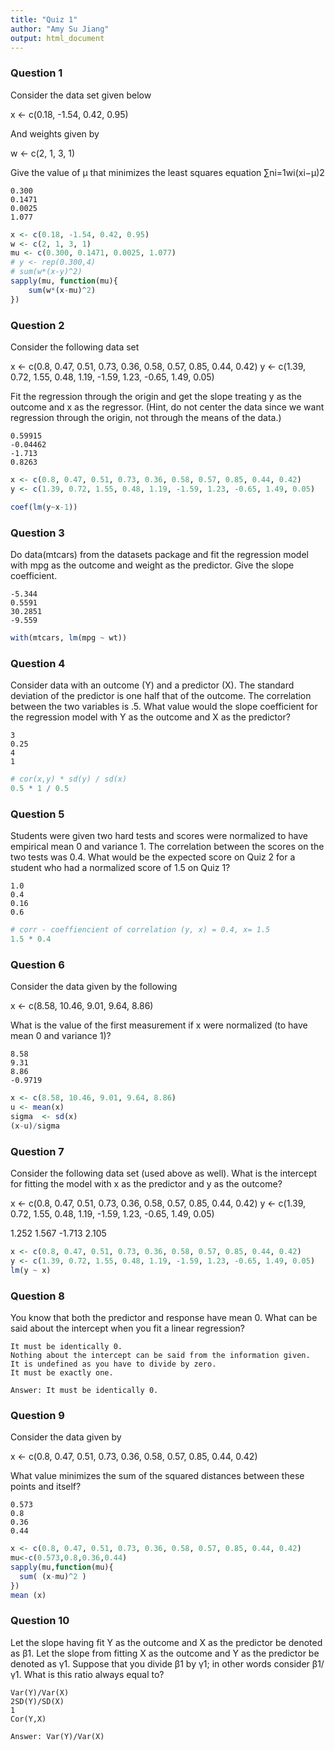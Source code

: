 ```yaml
---
title: "Quiz 1"
author: "Amy Su Jiang"
output: html_document
---
```



### Question 1

Consider the data set given below

x <- c(0.18, -1.54, 0.42, 0.95)

And weights given by

w <- c(2, 1, 3, 1)

Give the value of μ that minimizes the least squares equation ∑ni=1wi(xi−μ)2

    0.300
    0.1471
    0.0025
    1.077

```r
x <- c(0.18, -1.54, 0.42, 0.95)
w <- c(2, 1, 3, 1)
mu <- c(0.300, 0.1471, 0.0025, 1.077)
# y <- rep(0.300,4)
# sum(w*(x-y)^2)
sapply(mu, function(mu){
    sum(w*(x-mu)^2)    
})
```

### Question 2

Consider the following data set

x <- c(0.8, 0.47, 0.51, 0.73, 0.36, 0.58, 0.57, 0.85, 0.44, 0.42)
y <- c(1.39, 0.72, 1.55, 0.48, 1.19, -1.59, 1.23, -0.65, 1.49, 0.05)

Fit the regression through the origin and get the slope treating y as the outcome and x as the regressor. (Hint, do not center the data since we want regression through the origin, not through the means of the data.)

    0.59915
    -0.04462
    -1.713
    0.8263

```r
x <- c(0.8, 0.47, 0.51, 0.73, 0.36, 0.58, 0.57, 0.85, 0.44, 0.42)
y <- c(1.39, 0.72, 1.55, 0.48, 1.19, -1.59, 1.23, -0.65, 1.49, 0.05)

coef(lm(y~x-1))
```

### Question 3

Do data(mtcars) from the datasets package and fit the regression model with mpg as the outcome and weight as the predictor. Give the slope coefficient.

    -5.344
    0.5591
    30.2851
    -9.559

```r
with(mtcars, lm(mpg ~ wt))
```

### Question 4

Consider data with an outcome (Y) and a predictor (X). The standard deviation of the predictor is one half that of the outcome. The correlation between the two variables is .5. What value would the slope coefficient for the regression model with Y as the outcome and X as the predictor?

    3
    0.25
    4
    1

```r
# cor(x,y) * sd(y) / sd(x)
0.5 * 1 / 0.5
```

### Question 5

Students were given two hard tests and scores were normalized to have empirical mean 0 and variance 1. The correlation between the scores on the two tests was 0.4. What would be the expected score on Quiz 2 for a student who had a normalized score of 1.5 on Quiz 1?

    1.0
    0.4
    0.16
    0.6

```r
# corr - coeffiencient of correlation (y, x) = 0.4, x= 1.5
1.5 * 0.4
```

### Question 6

Consider the data given by the following

x <- c(8.58, 10.46, 9.01, 9.64, 8.86)

What is the value of the first measurement if x were normalized (to have mean 0 and variance 1)?

    8.58
    9.31
    8.86
    -0.9719

```r
x <- c(8.58, 10.46, 9.01, 9.64, 8.86)
u <- mean(x)
sigma  <- sd(x)
(x-u)/sigma
```

### Question 7

Consider the following data set (used above as well). What is the intercept for fitting the model with x as the predictor and y as the outcome?

x <- c(0.8, 0.47, 0.51, 0.73, 0.36, 0.58, 0.57, 0.85, 0.44, 0.42)
y <- c(1.39, 0.72, 1.55, 0.48, 1.19, -1.59, 1.23, -0.65, 1.49, 0.05)

1.252
1.567
-1.713
2.105

```r
x <- c(0.8, 0.47, 0.51, 0.73, 0.36, 0.58, 0.57, 0.85, 0.44, 0.42)
y <- c(1.39, 0.72, 1.55, 0.48, 1.19, -1.59, 1.23, -0.65, 1.49, 0.05)
lm(y ~ x)
```

### Question 8

You know that both the predictor and response have mean 0. What can be said about the intercept when you fit a linear regression?

    It must be identically 0.
    Nothing about the intercept can be said from the information given.
    It is undefined as you have to divide by zero.
    It must be exactly one.

```
Answer: It must be identically 0.
```

### Question 9

Consider the data given by

x <- c(0.8, 0.47, 0.51, 0.73, 0.36, 0.58, 0.57, 0.85, 0.44, 0.42)

What value minimizes the sum of the squared distances between these points and itself?

    0.573
    0.8
    0.36
    0.44

```r
x <- c(0.8, 0.47, 0.51, 0.73, 0.36, 0.58, 0.57, 0.85, 0.44, 0.42)
mu<-c(0.573,0.8,0.36,0.44)
sapply(mu,function(mu){
  sum( (x-mu)^2 )
})
mean (x)
```

### Question 10

Let the slope having fit Y as the outcome and X as the predictor be denoted as β1. Let the slope from fitting X as the outcome and Y as the predictor be denoted as γ1. Suppose that you divide β1 by γ1; in other words consider β1/γ1. What is this ratio always equal to?

    Var(Y)/Var(X)
    2SD(Y)/SD(X)
    1
    Cor(Y,X)

```
Answer: Var(Y)/Var(X)
```

